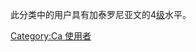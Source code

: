{{Empty category}}
此分类中的用户具有加泰罗尼亚文的4[[Wikipedia:巴別#開始使用巴別語言模板|级]]水平。

[[Category:Ca_使用者|Category:Ca 使用者]]